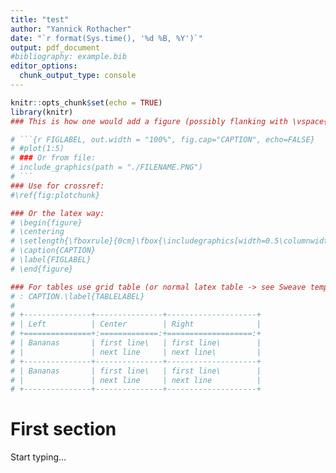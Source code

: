 ```yaml
---
title: "test"
author: "Yannick Rothacher"
date: "`r format(Sys.time(), '%d %B, %Y')`"
output: pdf_document
#bibliography: example.bib
editor_options: 
  chunk_output_type: console
---
```


```r
knitr::opts_chunk$set(echo = TRUE)
library(knitr)
### This is how one would add a figure (possibly flanking with \vspace{1cm} or \bigskip):

# ```{r FIGLABEL, out.width = "100%", fig.cap="CAPTION", echo=FALSE}
# #plot(1:5)
# ### Or from file:
# include_graphics(path = "./FILENAME.PNG")
# ```
### Use for crossref:
#\ref{fig:plotchunk}

### Or the latex way:
# \begin{figure}
# \centering
# \setlength{\fboxrule}{0cm}\fbox{\includegraphics[width=0.5\columnwidth]{FILENAME}}
# \caption{CAPTION}
# \label{FIGLABEL}
# \end{figure}

### For tables use grid table (or normal latex table -> see Sweave template file):
# : CAPTION.\label{TABLELABEL}
# 
# +---------------+---------------+--------------------+
# | Left          | Center        | Right              |
# +===============+:=============:+===================:+
# | Bananas       | first line\   | first line\        |
# |               | next line     | next line\         |
# +---------------+---------------+--------------------+
# | Bananas       | first line\   | first line\        |
# |               | next line     | next line          |
# +---------------+---------------+--------------------+
```


# First section

Start typing...


